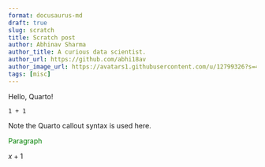 ```yaml
---
format: docusaurus-md
draft: true
slug: scratch
title: Scratch post
author: Abhinav Sharma
author_title: A curious data scientist.
author_url: https://github.com/abhi18av
author_image_url: https://avatars1.githubusercontent.com/u/12799326?s=460&v=4
tags: [misc]
---
```

Hello, Quarto!

```.python
1 + 1
```

::: {.callout-important}
Note the Quarto callout syntax is used here.
:::


```{=html}
<p style="color: green;">Paragraph</p>
```


```{=mdx}
export const Highlight = ({children, color}) => (
  <span
    style={{
      backgroundColor: color,
      borderRadius: '2px',
      color: '#fff',
      padding: '0.2rem',
    }}>
    {children}
  </span>
);

<Highlight color="#25c2a0">Docusaurus GREEN</Highlight> and <Highlight color="#1877F2">Rams blue</Highlight> are my favorite colors.

I can write **Markdown** alongside my _JSX_!
```

$x + 1$


